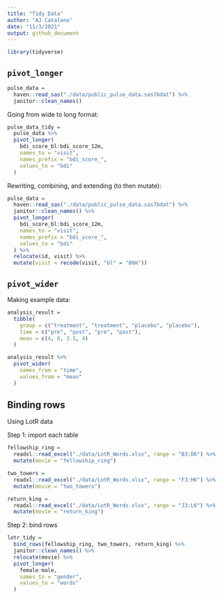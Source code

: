 ```yaml
---
title: "Tidy Data"
author: "AJ Catalano"
date: "11/3/2021"
output: github_document
---
```


```r
library(tidyverse)
```


## `pivot_longer`

```r
pulse_data = 
  haven::read_sas("./data/public_pulse_data.sas7bdat") %>%
  janitor::clean_names()
```

Going from wide to long format:

```r
pulse_data_tidy =
  pulse_data %>%
  pivot_longer(
    bdi_score_bl:bdi_score_12m,
    names_to = "visit",
    names_prefix = "bdi_score_",
    values_to = "bdi"
  )
```

Rewriting, combining, and extending (to then mutate):
```r
pulse_data = 
  haven::read_sas("./data/public_pulse_data.sas7bdat") %>%
  janitor::clean_names() %>%
  pivot_longer(
    bdi_score_bl:bdi_score_12m,
    names_to = "visit",
    names_prefix = "bdi_score_",
    values_to = "bdi"
  ) %>%
  relocate(id, visit) %>%
  mutate(visit = recode(visit, "bl" = "00m"))
```

## `pivot_wider`

Making example data:

```r
analysis_result =
  tibble(
    group = c("treatment", "treatment", "placebo", "placebo"),
    time = c("pre", "post", "pre", "post"),
    mean = c(4, 8, 3.5, 4)
  )

analysis_result %>%
  pivot_wider(
    names_from = "time",
    values_from = "mean"
  )
```

## Binding rows

Using LotR data

Step 1: import each table

```r
fellowship_ring =
  readxl::read_excel("./data/LotR_Words.xlsx", range = "B3:D6") %>%
  mutate(movie = "fellowship_ring")

two_towers =
  readxl::read_excel("./data/LotR_Words.xlsx", range = "F3:H6") %>%
  mutate(movie = "two_towers")

return_king =
  readxl::read_excel("./data/LotR_Words.xlsx", range = "J3:L6") %>%
  mutate(movie = "return_king")
```

Step 2: bind rows

```r
lotr_tidy =
  bind_rows(fellowship_ring, two_towers, return_king) %>%
  janitor::clean_names() %>%
  relocate(movie) %>%
  pivot_longer(
    female:male,
    names_to = "gender",
    values_to = "words"
  )
```

